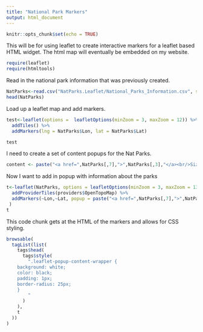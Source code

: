 ---
title: "National Park Markers"
output: html_document
---

```{r setup, include=FALSE}
knitr::opts_chunk$set(echo = TRUE)
```
This will be for using leaflet to create interactive markers for a leaflet based HTML widget. The html map will eventually be embedded on my website.

```{r, include=FALSE}
require(leaflet)
require(htmltools)
```
Read in the national park information that was previously created. 
```{r, include=FALSE}
NatParks<-read.csv("NatParks.Leaflet/National_Parks_Information.csv", stringsAsFactors = F)
head(NatParks)
```
Load up a leaflet map and add markers.
```{r, include=FALSE}
test<-leaflet(options =  leafletOptions(minZoom = 3, maxZoom = 12)) %>%
  addTiles() %>%
  addMarkers(lng = NatParks$Lon, lat = NatParks$Lat)

test
```

I need to create a set of content popups for the Nat Parks.
```{r, include=FALSE}
content <- paste("<a href=",NatParks[,7],">",NatParks[,3],"</a><br/>Size",NatParks[,5],"<br/>Visitors Pr Year",NatParks[1,4])

```


Now I want to add in popup with information about the parks
```{r, include=FALSE}
t<-leaflet(NatParks, options = leafletOptions(minZoom = 3, maxZoom = 13)) %>%
  addProviderTiles(providers$OpenTopoMap) %>%
  addMarkers(~Lon,~Lat, popup = paste("<a href=",NatParks[,7],">",NatParks[,3],"</a><br/>Size",NatParks[,5],"<br/>Visitors Pr Year",NatParks[,4])
 )
t
```
This code chunk gets at the HTML of the markers and allows for CSS styling.
```{r, echo=FALSE}
browsable(
  tagList(list(
    tags$head(
      tags$style(
        ".leaflet-popup-content-wrapper {
    background: white;
    color: black;
    padding: 1px;
    border-radius: 25px;
    }
        "
      )
    ),
    t
  ))
)

```

